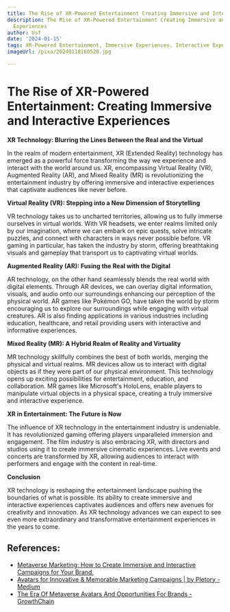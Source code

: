 ```yaml
---
title: The Rise of XR-Powered Entertainment Creating Immersive and Interactive Experiences
description: The Rise of XR-Powered Entertainment Creating Immersive and Interactive
  Experiences
author: Usf
date: '2024-01-15'
tags: XR-Powered Entertainment, Immersive Experiences, Interactive Experiences
imageUrl: /pixa/20240118160528.jpg

---
```

# The Rise of XR-Powered Entertainment: Creating  Immersive and Interactive Experiences

**XR Technology: Blurring the  Lines Between the Real and the Virtual**

In the realm of  modern entertainment, XR (Extended Reality) technology has emerged as a powerful  force transforming the way we experience and interact with the world around us. XR, encompassing Virtual Reality  (VR),  Augmented Reality (AR), and Mixed Reality  (MR) is revolutionizing the  entertainment industry by offering immersive and interactive  experiences  that captivate audiences like never before.

**Virtual Reality (VR): Stepping into a New Dimension of Storytelling**

VR technology  takes us to uncharted territories, allowing  us to fully immerse ourselves in virtual worlds.  With VR  headsets, we enter realms limited only by our imagination, where we can embark on epic quests, solve intricate puzzles, and  connect with characters in ways never possible before. VR gaming in particular, has taken the industry by storm, offering breathtaking  visuals and  gameplay that transport us to captivating virtual worlds.

**Augmented Reality (AR): Fusing the Real with the  Digital**

AR  technology, on the other hand seamlessly blends  the real world with digital elements.  Through AR devices, we can overlay digital information, visuals, and audio onto our surroundings enhancing our perception of the physical world. AR games like Pokémon GO,  have taken the world by storm encouraging us to explore our surroundings while engaging with virtual creatures. AR is also  finding applications in various industries including education, healthcare, and retail providing users with interactive and informative experiences.

**Mixed Reality (MR): A Hybrid  Realm of Reality and Virtuality**

MR  technology skillfully combines the best of both worlds, merging the physical and  virtual realms. MR devices allow us to interact with digital objects as if they were part of our physical environment. This technology opens up exciting possibilities for entertainment, education, and  collaboration. MR games like Microsoft's HoloLens, enable players to manipulate virtual objects in a  physical space, creating a truly immersive  and  interactive experience.

**XR in  Entertainment: The Future is Now**

The influence of XR  technology in the entertainment industry is undeniable. It has revolutionized gaming offering players  unparalleled immersion and engagement. The film industry is also embracing XR, with directors and studios using it to create immersive cinematic experiences. Live events and concerts are transformed by XR, allowing audiences  to  interact with performers and engage with the content in real-time.

**Conclusion**

XR  technology is reshaping the entertainment landscape pushing the boundaries  of what is possible. Its ability to create immersive and interactive experiences  captivates audiences and offers new avenues for creativity and innovation. As  XR technology advances  we can expect to see even  more extraordinary and transformative entertainment experiences in the  years to come.

## References:
- [Metaverse Marketing: How to Create Immersive and Interactive Campaigns for Your Brand.](https://www.linkedin.com/pulse/metaverse-marketing-how-create-immersive-interactive)
- [Avatars for Innovative & Memorable Marketing Campaigns | by Pletory - Medium](https://medium.com/@pletory/avatars-for-innovative-memorable-marketing-campaigns-65ca854b1d89)
- [The Era Of Metaverse Avatars And Opportunities For Brands - GrowthChain](https://www.growthchain.io/blog/metaverse-avatars)
